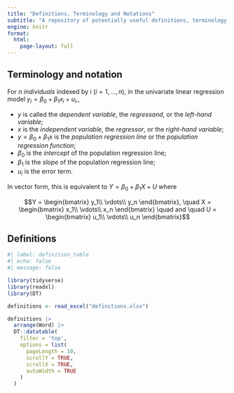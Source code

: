 ```yaml
---
title: "Definitions, Terminology and Notations"
subtitle: "A repository of potentially useful definitions, terminology and notations"
engine: knitr
format: 
  html:
    page-layout: full
---
```


## Terminology and notation

For $n$ *individuals* indexed by $i$ ($i = 1,\dots,n$), in the univariate linear regression model $y_i = \beta_0 + \beta_1 x_{i} + u_i,$,

-   $y$ is called the *dependent variable*, the *regressand*, or the *left-hand variable*;
-   $x$ is the *independent variable*, the *regressor*, or the *right-hand variable*;
-   $y = \beta_0 + \beta_1 x$ is the *population regression line* or the *population regression function*;
-   $\beta_0$ is the *intercept* of the population regression line;
-   $\beta_1$ is the *slope* of the population regression line;
-   $u_i$ is the error term.

In vector form, this is equivalent to $Y = \beta_0 + \beta_1 X + U$ where

$$Y = \begin{bmatrix}
                    y_1\\ 
                    \vdots\\
                    y_n
                \end{bmatrix},
    \quad       
     X = \begin{bmatrix}
                    x_1\\ 
                    \vdots\\
                    x_n
                \end{bmatrix}
     \quad and \quad        
     U = \begin{bmatrix}
                    u_1\\ 
                    \vdots\\
                    u_n
                \end{bmatrix}$$

## Definitions

```r
#| label: definition_table
#| echo: false
#| message: false

library(tidyverse)
library(readxl)
library(DT)

definitions <- read_excel("definitions.xlsx")

definitions |> 
  arrange(Word) |> 
  DT::datatable(
    filter = 'top', 
    options = list(
      pageLength = 10,
      scrollY = TRUE,
      scrollX = TRUE,
      autoWidth = TRUE
    )
  )
```
